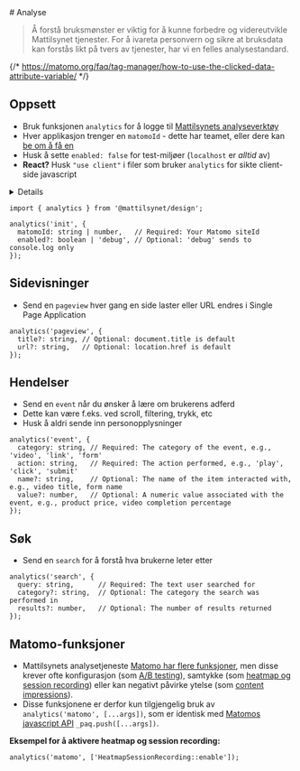 
<Meta title="Designsystem/Analyse" />
# <ChartBarIcon /> Analyse

> Å forstå bruksmønster er viktig for å kunne forbedre og videreutvikle Mattilsynet tjenester.
> For å ivareta personvern og sikre at bruksdata kan forstås likt på tvers av tjenester, har vi en felles analysestandard.

<JumpTo />

{/* https://matomo.org/faq/tag-manager/how-to-use-the-clicked-data-attribute-variable/ */}

## Oppsett
- Bruk funksjonen `analytics` for å logge til [Mattilsynets analyseverktøy](https://mattilsynet.matomo.cloud/)
- Hver applikasjon trenger en `matomoId` - dette har teamet, eller dere kan [be om å få en](https://mattilsynet-hq.slack.com/archives/C03FAJ7N1EU)
- Husk å sette `enabled: false` for test-miljøer (`localhost` er *alltid* av)
- **React?** Husk `"use client"` i filer som bruker `analytics` for sikte client-side javascript

<Details>
<Details.Summary>Hva gjør `analytics` som jeg ikke får ved å bruke Matomo direkte?</Details.Summary>

Mattilsynet bruker for tiden [Matomo](https://matomo.org/) som analyseverktøy, og `analytics` er en wrapper rundt Matomos [JavaScript API](https://developer.matomo.org/guides/tracking-javascript-guide). Dette gir oss: 
- en felles standard for hvordan vi logger data
- enkel bruk med mulighet for å bytte eller legge til andre analysetjenester på sikt
- mulighet for felles samtykke-boks på sikt
- mulighet for automatisk analyse på designsystem-komponenter
- felles Matomo oppsett - blant annet:
  - [Logging av utgående lenker og nedlastingsknapper](https://developer.matomo.org/guides/tracking-javascript-guide#download-and-outlink-tracking) er automatisk på
  - [Heatmap and session recording](https://developer.matomo.org/guides/heatmap-session-recording/setup) er automatisk av fordi dette krever samtykke

</Details>

```
import { analytics } from '@mattilsynet/design';

analytics('init', {
  matomoId: string | number,   // Required: Your Matomo siteId
  enabled?: boolean | 'debug', // Optional: 'debug' sends to console.log only
});
```

## Sidevisninger
- Send en `pageview` hver gang en side laster eller URL endres i Single Page Application

```
analytics('pageview', {
  title?: string, // Optional: document.title is default
  url?: string,   // Optional: location.href is default
});
```

## Hendelser
- Send en `event` når du ønsker å lære om brukerens adferd
- Dette kan være f.eks. ved scroll, filtering, trykk, etc
- Husk å aldri sende inn personopplysninger

```
analytics('event', {
  category: string, // Required: The category of the event, e.g., 'video', 'link', 'form'
  action: string,   // Required: The action performed, e.g., 'play', 'click', 'submit'
  name?: string,    // Optional: The name of the item interacted with, e.g., video title, form name
  value?: number,   // Optional: A numeric value associated with the event, e.g., product price, video completion percentage
});
```

## Søk
- Send en `search` for å forstå hva brukerne leter etter

```
analytics('search', {
  query: string,      // Required: The text user searched for
  category?: string,  // Optional: The category the search was performed in
  results?: number,   // Optional: The number of results returned
});
```

## Matomo-funksjoner
- Mattilsynets analysetjeneste [Matomo har flere funksjoner](https://developer.matomo.org/guides/tracking-javascript-guide), men
disse krever ofte konfigurasjon (som [A/B testing](https://developer.matomo.org/guides/ab-tests/browser)), samtykke (som [heatmap og session recording](https://developer.matomo.org/guides/heatmap-session-recording/setup)) eller kan negativt påvirke ytelse (som [content impressions](https://developer.matomo.org/guides/tracking-javascript-guide#track-all-content-impressions-within-a-page)).
- Disse funksjonene er derfor kun tilgjengelig bruk av `analytics('matomo', [...args])`, som er identisk med [Matomos javascript API](https://developer.matomo.org/guides/tracking-javascript-guide) `_paq.push([...args])`.

**Eksempel for å aktivere heatmap og session recording:**

```
analytics('matomo', ['HeatmapSessionRecording::enable']);
```